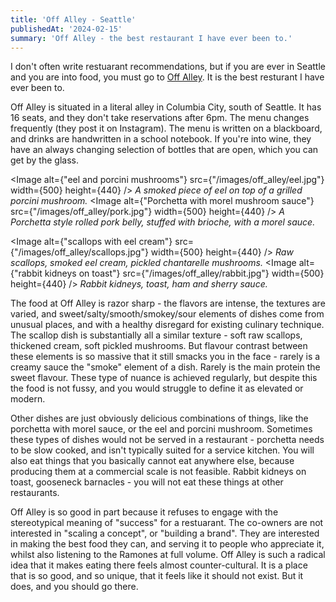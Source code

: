 ```yaml
---
title: 'Off Alley - Seattle'
publishedAt: '2024-02-15'
summary: 'Off Alley - the best restaurant I have ever been to.'
---
```


I don't often write restuarant recommendations, but if you are ever in Seattle and you are into food, you must go to [Off Alley](https://www.offalleyseattle.com/). It is the best resturant I have ever been to.


Off Alley is situated in a literal alley in Columbia City, south of Seattle. It has 16 seats, and they don't take reservations after 6pm. The menu changes frequently (they post it on Instagram). The menu is written on a blackboard, and drinks are handwritten in a school notebook. If you're into wine, they have an always changing selection of bottles that are open, which you can get by the glass.

<Image
alt={"eel and porcini mushrooms"}
src={"/images/off_alley/eel.jpg"}
width={500}
height={440}
/>
_A smoked piece of eel on top of a grilled porcini mushroom._
<Image
alt={"Porchetta with morel mushroom sauce"}
src={"/images/off_alley/pork.jpg"}
width={500}
height={440}
/>
_A Porchetta style rolled pork belly, stuffed with brioche, with a morel sauce._

<Image
alt={"scallops with eel cream"}
src={"/images/off_alley/scallops.jpg"}
width={500}
height={440}
/>
_Raw scallops, smoked eel cream, pickled chantarelle mushrooms._
<Image
alt={"rabbit kidneys on toast"}
src={"/images/off_alley/rabbit.jpg"}
width={500}
height={440}
/>
_Rabbit kidneys, toast, ham and sherry sauce._

The food at Off Alley is razor sharp - the flavors are intense, the textures are varied, and sweet/salty/smooth/smokey/sour elements of dishes come from unusual places, and with a healthy disregard for existing culinary technique. The scallop dish is substantially all a similar texture - soft raw scallops, thickened cream, soft pickled mushrooms. But flavour contrast between these elements is so massive that it still smacks you in the face - rarely is a creamy sauce the "smoke" element of a dish. Rarely is the main protein the sweet flavour. These type of nuance is achieved regularly, but despite this the food is not fussy, and you would struggle to define it as elevated or modern. 

Other dishes are just obviously delicious combinations of things, like the porchetta with morel sauce, or the eel and porcini mushroom. Sometimes these types of dishes would not be served in a restaurant - porchetta needs to be slow cooked, and isn't typically suited for a service kitchen. You will also eat things that you basically cannot eat anywhere else, because producing them at a commercial scale is not feasible. Rabbit kidneys on toast, gooseneck barnacles - you will not eat these things at other restaurants.

Off Alley is so good in part because it refuses to engage with the stereotypical meaning of "success" for a restuarant. The co-owners are not interested in "scaling a concept", or "building a brand". They are interested in making the best food they can, and serving it to people who appreciate it, whilst also listening to the Ramones at full volume. Off Alley is such a radical idea that it makes eating there feels almost counter-cultural. It is a place that is so good, and so unique, that it feels like it should not exist. But it does, and you should go there. 
